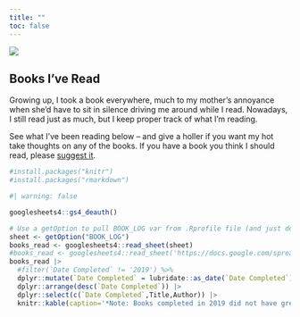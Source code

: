 ```yaml
---
title: ""
toc: false
---
```


::: {.column-screen}
![](posts/imgs/banner.png){fig-alt="a hand-drawn banner of confetti"}
:::

::: {.column-page-inset}
# Books I've Read

Growing up, I took a book everywhere, much to my mother's annoyance when she'd have to sit in silence driving me around while I read. Nowadays, I still read just as much, but I keep proper track of what I'm reading. 

See what I've been reading below -- and give a holler if you want my hot take thoughts on any of the books. If you have a book you think I should read, please [suggest it](https://forms.gle/bphDyhxd4HZL6NmAA). 

```r
#install.packages("knitr")
#install.packages("rmarkdown")
```
```r
#| warning: false

googlesheets4::gs4_deauth()

# Use a getOption to pull BOOK_LOG var from .Rprofile file (and just don't commit it)
sheet <- getOption("BOOK_LOG")
books_read <- googlesheets4::read_sheet(sheet)
#books_read <- googlesheets4::read_sheet('https://docs.google.com/spreadsheets/d/1Gi6fonQAa5Md71xMNGMVMz-lSdjBvD3IkDff1pmXpfI/')
books_read |>
  #filter(`Date Completed` != '2019') %>%
  dplyr::mutate(`Date Completed` = lubridate::as_date(`Date Completed`)) |>
  dplyr::arrange(desc(`Date Completed`)) |>
  dplyr::select(c(`Date Completed`,Title,Author)) |>
  knitr::kable(caption='*Note: Books completed in 2019 did not have great tracking, so date is approximate and author might be missing.*')
```
:::